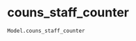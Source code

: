 # couns_staff_counter { #iapt_classes_model.Model.couns_staff_counter }

`Model.couns_staff_counter`

